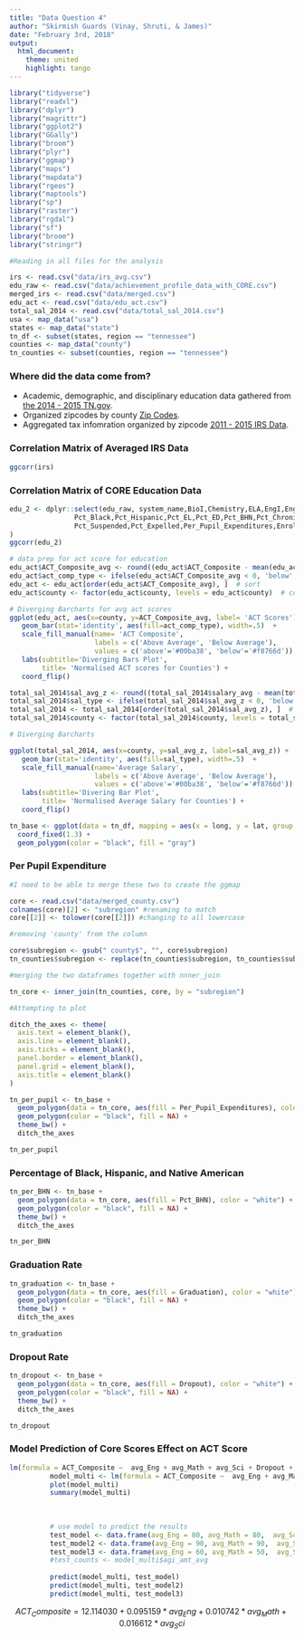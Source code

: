 ```yaml
---
title: "Data Question 4"
author: "Skirmish Guards (Vinay, Shruti, & James)"
date: "February 3rd, 2018"
output:
  html_document:
    theme: united
    highlight: tango
---
```


```r
library("tidyverse")
library("readxl")
library("dplyr")
library("magrittr")
library("ggplot2")
library("GGally")
library("broom")
library("plyr")
library("ggmap")
library("maps")
library("mapdata")
library("rgeos")
library("maptools")
library("sp")
library("raster")
library("rgdal")
library("sf")
library("broom")
library("stringr")

#Reading in all files for the analysis 

irs <- read.csv("data/irs_avg.csv")
edu_raw <- read.csv("data/achievement_profile_data_with_CORE.csv")
merged_irs <- read.csv("data/merged.csv")
edu_act <- read.csv("data/edu_act.csv")
total_sal_2014 <- read.csv("data/total_sal_2014.csv")
usa <- map_data("usa")
states <- map_data("state")
tn_df <- subset(states, region == "tennessee")
counties <- map_data("county")
tn_counties <- subset(counties, region == "tennessee")

```

### Where did the data come from? 

* Academic, demographic, and disciplinary education data gathered from [the 2014 - 2015 TN.gov](https://www.tn.gov/education/data/data-downloads.html).
* Organized zipcodes by county [Zip Codes](https://www.unitedstateszipcodes.org/zip-code-database/).
*  Aggregated tax infomration organized by zipcode [2011 - 2015 IRS Data](https://www.irs.gov/statistics/soi-tax-stats-individual-income-tax-statistics-zip-code-data-soi).


### Correlation Matrix of Averaged IRS Data

```r

ggcorr(irs)


```

### Correlation Matrix of CORE Education Data

```r

edu_2 <- dplyr::select(edu_raw, system_name,BioI,Chemistry,ELA,EngI,EngII,EngIII,AlgI,AlgII,Math,Science,ACT_Composite,Graduation,Pct_Native_American,Pct_SWD,
                Pct_Black,Pct_Hispanic,Pct_EL,Pct_ED,Pct_BHN,Pct_Chronically_Absent,
                Pct_Suspended,Pct_Expelled,Per_Pupil_Expenditures,Enrollment
)
ggcorr(edu_2)

```

```r
# data prep for act score for education
edu_act$ACT_Composite_avg <- round((edu_act$ACT_Composite - mean(edu_act$ACT_Composite,na.rm=TRUE))/sd(edu_act$ACT_Composite,na.rm=TRUE), 2)  # compute normalized act scores
edu_act$act_comp_type <- ifelse(edu_act$ACT_Composite_avg < 0, 'below', 'above')  # above / below avg flag
edu_act <- edu_act[order(edu_act$ACT_Composite_avg), ]  # sort
edu_act$county <- factor(edu_act$county, levels = edu_act$county)  # convert to factor to retain sorted order in plot.

# Diverging Barcharts for avg act scores
ggplot(edu_act, aes(x=county, y=ACT_Composite_avg, label= 'ACT Scores')) +
   geom_bar(stat='identity', aes(fill=act_comp_type), width=.5)  +
   scale_fill_manual(name= 'ACT Composite',
                     labels = c('Above Average', 'Below Average'),
                     values = c('above'='#00ba38', 'below'='#f8766d')) +
   labs(subtitle='Diverging Bars Plot',
        title= 'Normalised ACT scores for Counties') +
   coord_flip()
```

```r
total_sal_2014$sal_avg_z <- round((total_sal_2014$salary_avg - mean(total_sal_2014$salary_avg,na.rm=TRUE))/sd(total_sal_2014$salary_avg,na.rm=TRUE), 2)  # compute normalized mpg
total_sal_2014$sal_type <- ifelse(total_sal_2014$sal_avg_z < 0, 'below', 'above')  # above / below avg flag
total_sal_2014 <- total_sal_2014[order(total_sal_2014$sal_avg_z), ]  # sort
total_sal_2014$county <- factor(total_sal_2014$county, levels = total_sal_2014$county)  # convert to factor to retain sorted order in plot.

# Diverging Barcharts

ggplot(total_sal_2014, aes(x=county, y=sal_avg_z, label=sal_avg_z)) +
   geom_bar(stat='identity', aes(fill=sal_type), width=.5)  +
   scale_fill_manual(name='Average Salary',
                     labels = c('Above Average', 'Below Average'),
                     values = c('above'='#00ba38', 'below'='#f8766d')) +
   labs(subtitle='Divering Bar Plot',
        title= 'Normalised Average Salary for Counties') +
   coord_flip()
```

```r
tn_base <- ggplot(data = tn_df, mapping = aes(x = long, y = lat, group = group)) + 
  coord_fixed(1.3) + 
  geom_polygon(color = "black", fill = "gray")
```

### Per Pupil Expenditure

```r

#I need to be able to merge these two to create the ggmap

core <- read.csv("data/merged_county.csv")
colnames(core)[2] <- "subregion" #renaming to match
core[[2]] <- tolower(core[[2]]) #changing to all lowercase

#removing 'county' from the column

core$subregion <- gsub(" county$", "", core$subregion)
tn_counties$subregion <- replace(tn_counties$subregion, tn_counties$subregion=="de kalb", "dekalb")

#merging the two dataframes together with nnner_join

tn_core <- inner_join(tn_counties, core, by = "subregion")

#Attempting to plot

ditch_the_axes <- theme(
  axis.text = element_blank(),
  axis.line = element_blank(),
  axis.ticks = element_blank(),
  panel.border = element_blank(),
  panel.grid = element_blank(),
  axis.title = element_blank()
)

tn_per_pupil <- tn_base + 
  geom_polygon(data = tn_core, aes(fill = Per_Pupil_Expenditures), color = "white") +
  geom_polygon(color = "black", fill = NA) +
  theme_bw() +
  ditch_the_axes

tn_per_pupil
```

### Percentage of Black, Hispanic, and Native American 

```r
tn_per_BHN <- tn_base + 
  geom_polygon(data = tn_core, aes(fill = Pct_BHN), color = "white") +
  geom_polygon(color = "black", fill = NA) +
  theme_bw() +
  ditch_the_axes

tn_per_BHN
```

### Graduation Rate

```r
tn_graduation <- tn_base + 
  geom_polygon(data = tn_core, aes(fill = Graduation), color = "white") +
  geom_polygon(color = "black", fill = NA) +
  theme_bw() +
  ditch_the_axes

tn_graduation
```

### Dropout Rate

```r
tn_dropout <- tn_base + 
  geom_polygon(data = tn_core, aes(fill = Dropout), color = "white") +
  geom_polygon(color = "black", fill = NA) +
  theme_bw() +
  ditch_the_axes

tn_dropout
```

### Model Prediction of Core Scores Effect on ACT Score 

```r

lm(formula = ACT_Composite ~  avg_Eng + avg_Math + avg_Sci + Dropout + Pct_Suspended,  data = merged_irs)
          model_multi <- lm(formula = ACT_Composite ~  avg_Eng + avg_Math + avg_Sci, data = merged_irs)
          plot(model_multi)
          summary(model_multi)
        
           
         
          # use model to predict the results
          test_model <- data.frame(avg_Eng = 80, avg_Math = 80,  avg_Sci = 80)
          test_model2 <- data.frame(avg_Eng = 90, avg_Math = 90,  avg_Sci = 90)
          test_model3 <- data.frame(avg_Eng = 60, avg_Math = 50,  avg_Sci = 60)
          #test_counts <- model_multi$agi_amt_avg
         
          predict(model_multi, test_model)
          predict(model_multi, test_model2)
          predict(model_multi, test_model3)

```

$$ACT_Composite = 12.114030 + 0.095159 * avg_Eng + 0.010742 * avg_Math + 0.016612 * avg_Sci$$